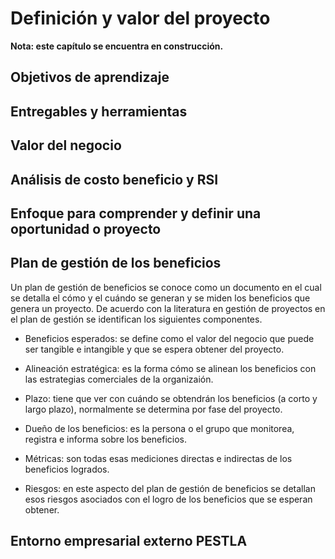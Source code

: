# Definición y valor del proyecto

**Nota: este capítulo se encuentra en construcción.**

## Objetivos de aprendizaje

## Entregables y herramientas

## Valor del negocio

## Análisis de costo beneficio y RSI

## Enfoque para comprender y definir una oportunidad o proyecto

## Plan de gestión de los beneficios

Un plan de gestión de beneficios se conoce como un documento en el cual se detalla el cómo y el cuándo se generan y se miden los beneficios que genera un proyecto.
De acuerdo con la literatura en gestión de proyectos en el plan de gestión se identifican los siguientes componentes.

+ Beneficios esperados: se define como el valor del negocio que puede ser tangible e intangible y que se espera obtener del proyecto.

+ Alineación estratégica: es la forma cómo se alinean los beneficios con las estrategias comerciales de la organizaión.

+ Plazo: tiene que ver con cuándo se obtendrán los beneficios (a corto y largo plazo), normalmente se determina por fase del proyecto.

+ Dueño de los beneficios: es la persona o el grupo que monitorea, registra e informa sobre los beneficios.

+ Métricas: son todas esas mediciones directas e indirectas de los beneficios logrados.

+ Riesgos: en este aspecto del plan de gestión de beneficios se detallan esos riesgos asociados con el logro de los beneficios que se esperan obtener.


## Entorno empresarial externo PESTLA